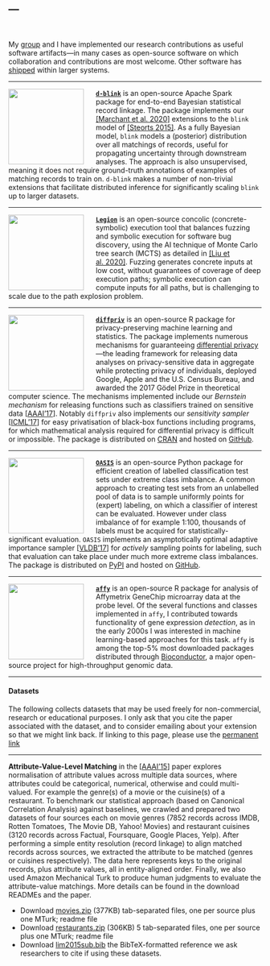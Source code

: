 ---
---

<link rel="stylesheet" href="styles.css" type="text/css">

<br>

My [group](group.html) and I have implemented our research contributions as useful software artifacts---in many cases as open-source software on which  collaboration and contributions are most welcome. Other software has [shipped](impact.html) within larger systems.

***

[<img src="images/d-blink.png" style="width:150px; margin-right: 24px" align="left">](https://github.com/ngmarchant/dblink)

[**`d-blink`**](https://github.com/ngmarchant/dblink) is an open-source Apache Spark package for end-to-end Bayesian statistical record linkage. The package implements our [[Marchant et al. 2020]](https://amstat.tandfonline.com/doi/full/10.1080/10618600.2020.1825451) extensions to the `blink` model of [[Steorts 2015]](https://projecteuclid.org/euclid.ba/1441790411). As a fully Bayesian model, `blink` models a (posterior) distribution over all matchings of records, useful for propagating uncertainty through downstream analyses. The approach is also unsupervised, meaning it does not require ground-truth annotations of examples of matching records to train on. `d-blink` makes a number of non-trivial extensions that facilitate distributed inference for significantly scaling `blink` up to larger datasets.  

***

[<img src="images/legion.png" style="width:150px; margin-right: 24px" align="left">](https://github.com/Alan32Liu/Legion)

[**`Legion`**](https://github.com/Alan32Liu/Legion) is an open-source concolic (concrete-symbolic) execution tool 
that balances fuzzing and symbolic execution for software bug discovery, using the AI technique of Monte Carlo tree search (MCTS) as detailed in [[Liu et al. 2020]](https://arxiv.org/abs/2002.06311). Fuzzing generates concrete inputs at low cost, without guarantees of coverage of deep execution paths;
symbolic execution can compute inputs for all paths, but is challenging to scale due to the path explosion problem.

***

[<img src="images/diffpriv.png" style="width:150px; margin-right: 24px" align="left">](https://brubinstein.github.io/diffpriv/)

[**`diffpriv`**](https://brubinstein.github.io/diffpriv/) is an open-source R package for privacy-preserving machine learning and statistics. The package implements numerous mechanisms for guaranteeing [differential privacy](https://en.wikipedia.org/wiki/Differential_privacy)---the leading framework for releasing data analyses on privacy-sensitive data in aggregate while protecting privacy of individuals, deployed Google, Apple and the U.S. Census Bureau, and awarded the 2017 Gödel Prize in theoretical computer science. The mechanisms implemented include our _Bernstein mechanism_ for releasing functions such as classifiers trained on sensitive data [[AAAI'17](http://www.aaai.org/Conferences/AAAI/2017/PreliminaryPapers/12-Alda-14735.pdf)]. Notably `diffpriv` also implements our _sensitivity sampler_ [[ICML'17](http://proceedings.mlr.press/v70/rubinstein17a.html)] for easy privatisation of black-box functions including programs, for which mathematical analysis required for differential privacy is difficult or impossible. The package is distributed on [CRAN](https://cran.r-project.org/package=diffpriv) and hosted on [GitHub](https://brubinstein.github.io/diffpriv/).

***

[<img src="images/oasis.png" style="width:150px; margin-right: 24px" align="left">](https://git.io/OASIS)

[**`OASIS`**](https://git.io/OASIS) is an open-source Python package for efficient creation of labelled classification test sets under extreme class imbalance. A common approach to creating test sets from an unlabelled pool of data is to sample uniformly points for (expert) labeling, on which a classifier of interest can be evaluated. However under class imbalance of for example 1:100, thousands of labels must be acquired for statistically-significant evaluation. `OASIS` implements an asymptotically optimal adaptive importance sampler [[VLDB'17](http://www.vldb.org/pvldb/vol10/p1322-rubinstein.pdf)] for _actively_ sampling points for labeling, such that evaluation can take place under much more extreme class imbalances. The package is distributed on [PyPI](https://pypi.python.org/pypi/oasis) and hosted on [GitHub](https://ngmarchant.github.io/oasis/).

***

[<img src="images/bioconductor.png" style="width:150px; margin-right: 24px" align="left">](https://doi.org/doi:10.18129/B9.bioc.affy)

[**`affy`**](https://doi.org/doi:10.18129/B9.bioc.affy) is an open-source R package for analysis of Affymetrix GeneChip microarray data at the probe level. Of the several functions and classes implemented in `affy`, I contributed towards functionality of gene expression _detection_, as in the early 2000s I was interested in machine learning-based approaches for this task. `affy` is among the top-5% most downloaded packages distributed through [Bioconductor](https://bioconductor.org/), a major open-source project for high-throughput genomic data.

***

#### Datasets

The following collects datasets that may be used freely for non-commercial, research or educational purposes. I only ask that you cite the paper associated with the dataset, and to consider emailing about your extension so that we might link back. If linking to this page, please use the [permanent link](http://people.eng.unimelb.edu.au/brubinstein/data)

***

**Attribute-Value-Level Matching** in the [[AAAI'15](http://www.aaai.org/Papers/AAAI/2015/13Lim.pdf)] paper explores normalisation of attribute values across multiple data sources, where attributes could be categorical, numerical, otherwise and could multi-valued. For example the genre(s) of a movie or the cuisine(s) of a restaurant. To benchmark our statistical approach (based on Canonical Correlation Analysis) against baselines, we crawled and prepared two datasets of four sources each on movie genres (7852 records across IMDB, Rotten Tomatoes, The Movie DB, Yahoo! Movies) and restaurant cuisines (3120 records across Factual, Foursquare, Google Places, Yelp). After performing a simple entity resolution (record linkage) to align matched records across sources, we extracted the attribute to be matched (genres or cuisines respectively). The data here represents keys to the original records, plus attribute values, all in entity-aligned order. Finally, we also used Amazon Mechanical Turk to produce human judgments to evaluate the attribute-value matchings. More details can be found in the download READMEs and the paper.

* Download [movies.zip](http://people.eng.unimelb.edu.au/brubinstein/data/cca-movies.zip) (377KB) tab-separated files, one per source plus one MTurk; readme file
* Download [restaurants.zip](http://people.eng.unimelb.edu.au/brubinstein/data/cca-restaurants.zip) (306KB) 5 tab-separated files, one per source plus one MTurk; readme file
* Download [lim2015sub.bib](bib/lim2015sub.bib) the BibTeX-formatted reference we ask researchers to cite if using these datasets.